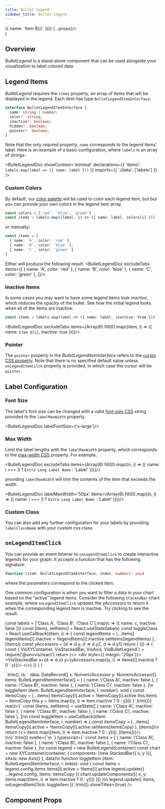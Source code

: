 ```yaml
---
title: Bullet Legend
sidebar_title: Bullet Legend
---
```


  <div className='padded-doc'>
    <DocWrapper
      name='BulletLegend'
      items={Array(6).fill(0).map((_, i) => ({ name: `Item ${i}` }))}
      {...props}/>
  </div>
)


## Overview
_BulletLegend_ is a stand-alone component that can be used alongside your visualization to label colored
data.

## Legend Items
_BulletLegend_ requires the `items` property, an array of items that will be displayed in the legend.
Each item has type `BulletLegendItemInterface`:

```ts
interface BulletLegendItemInterface {
  name: string | number;
  color?: string;
  inactive?: boolean;
  hidden?: boolean;
  pointer?: boolean;
}
```

Note that the only requred property, `name` corresponds to the legend items' label.
Here is an example of a basic configuration, where `labels` is an array of strings:

<BulletLegendDoc
  showContext='minimal'
  declarations={{
    'items': `labels.map(label => ({ name: label }))`
  }}
  imports={{
    './data': ['labels']
  }}
/>

### Custom Colors
By default, our [color palette](docs/guides/theming#color-palette) will be used to color each legend item, but
but you can provide your own colors in the legend item array.
```ts
const colors = ['red', 'blue', 'green']
const items = labels.map((label, i) => ({ name: label, colors[i] }))
```

or manually:
```ts
const items = [
  { name: 'A', color: 'red' },
  { name: 'B', color: 'blue' },
  { name: 'C', color: 'green' }
]
```
Either will produce the following result:
<BulletLegendDoc excludeTabs items={[
  { name: 'A', color: 'red' },
  { name: 'B', color: 'blue' },
  { name: 'C', color: 'green' },
]}/>

### Inactive Items
In some cases you may want to have some legend items look _inactive_, which reduces the opacity of the bullet.
See how the initial legend looks when all of the items are inactive:
```ts
const items = labels.map(label => ({ name: label, inactive: true }))
```
<BulletLegendDoc excludeTabs items={Array(6).fill(0).map((item, i) => ({ name: `Item ${i}`, inactive: true }))}/>

### Pointer
The `pointer` property in the _BulletLegendItemInterface_ refers to the [cursor CSS property](https://developer.mozilla.org/en-US/docs/Web/CSS/cursor).
Note that there is no specified default value unless `onLegendItemCilck` property is provided, in which case the
cursor will be `pointer`.

## Label Configuration
### Font Size
The label's font size can be changed with a valid [font-size CSS](https://developer.mozilla.org/en-US/docs/Web/CSS/font-size)
string provided to the `labelMaxWidth` property.

<BulletLegendDoc labelFontSize={'x-large'}/>

### Max Width
Limit the label lengths with the `labelMaxWidth` property, which corresponds to the
[max-width CSS](https://developer.mozilla.org/en-US/docs/Web/CSS/max-width) property. For example,

<BulletLegendDoc
  excludeTabs
  items={Array(6).fill(0).map((n, i) => ({ name: i === 3 ? `Extra Long Label Name` : 'Label' }))}/>

providing `labelMaxWidth` will trim the contents of the item that exceeds the width.

<BulletLegendDoc
  labelMaxWidth='50px'
  items={Array(6).fill(0).map((n, i) => ({ name: i === 3 ? `Extra Long Label Name` : 'Label' }))}/>

### Custom Class
You can also add any further configuration for your labels by providing `labelClassName` with your
custom css class.

## `onLegendItemClick`
You can provide an event listener to `onLegendItemClick` to create interactive legends for your graph.
It accepts a function that has the following signature:
```ts
function (item: BulletLegendItemInterface, index: number): void
```
where the parameters correspond to the clicked item.

One common configuration is when you want to filter a data in your chart based on the "active" legend items.
Consider the following `StackedBar` chart example, where `onLegendItemClick` updates the _yAccessors_
to return `0` when the corresponding legend item is inactive. Try clicking to see the result:

  const labels = ['Class A', 'Class B', 'Class C'].map(c => ({ name: c, inactive: false }))
  const [items, setItems] = React.useState(labels)
  const toggleClass = React.useCallback((item, i) => {
    const legendItems = [...items]
    legendItems[i].inactive = !legendItems[i].inactive
    setItems(legendItems)
  }, [items])
  const yAccessors = [d => d.y, d => d.y2, d => d.y1]
  return (
    <BrowserOnly>{() => {
      const { VisXYContainer, VisStackedBar, VisAxis, VisBulletLegend } = require('@unovis/react')
      return (<>
        <div style={{ margin: '20px'}}>
          <VisBulletLegend items={items} bulletSize='25px' onLegendItemClick={toggleClass}/>
        </div>
        <VisXYContainer data={barData}>
          <VisStackedBar x={d => d.x} y={yAccessors.map((y, i) => items[i].inactive ? 0 : y)}/>
          <VisAxis type='y'/>
        </VisXYContainer>
      </>)
    }}
  </BrowserOnly>
  )
}



<div className='padded-doc'>
<InteractiveLegend/>
<FrameworkTabs
  angular={{
    html: `
<vis-bullet-legend [items]="items" [onLegendItemClick]="toggleItem"></vis-bullet-legend>
<vis-xy-container [data]="data">
  <vis-stacked-bar [x]="x" [y]="y"></vis-stacked-bar>
  <vis-axis type="y"></vis-axis>
</vis-xy-container>`.trim(),
    ts: `
data: DataRecord[]
x: NumericAccessor<DataRecord>
y: NumericAccessor<DataRecord>[]
items: BulletLegendItemInterface[] = [
  { name: \'Class A\', inactive: false },
  { name: \'Class B\', inactive: false },
  { name: \'Class C\', inactive: false },
]\n
toggleItem (item: BulletLegendItemInterface, i: number): void {
  const itemsCopy = [...items]
  itemsCopy[i].active = !itemsCopy[i].active
  this.items = itemsCopy
  this.y = items.map((y, i) => item.inactive ? 0 : y[i])
}`.trim()}}
  react={`
  const [items, setItems] = useState([
    { name: \'Class A\', inactive: false },
    { name: \'Class B\', inactive: false },
    { name: \'Class C\', inactive: false },
  ])\n
  const toggleItem = useCallback((item: BulletLegendItemInterface, i: number) => {
    const itemsCopy = [...items]
    itemsCopy[i].active = !itemsCopy[i].active
    setItems(itemsCopy)
  }, [items])\n
  return (<>
    <VisBulletLegend items={items} onLegendItemClick={toggleItem}/>
    <VisXYContainer data={data}>
      <VisStackedBar x={x} y={useMemo(() => items.map((item, i) => item.inactive ? 0 : y[i]), [items])}/>
      <VisAxis type='y'/>
    </VisXYContainer>
  </>)\n}`.trim()}
  svelte={`<script lang='ts'>
  let data: DataRecord[]
  let x: NumericAccessor<DataRecord>
  let y: NumericAccessor<DataRecord>[]\n
  let items = [
    { name: \'Class A\', inactive: false },
    { name: \'Class B\', inactive: false },
    { name: \'Class C\', inactive: false },
  ])\n
  function toggleItem (item: BulletLegendItemInterface, i: number): void {
    items[i].inactive = !items[i].inactive
    y = items.map((item, i) => item.inactive ? 0 : y[i])
  }
</script>\n
<VisBulletLegend {items} onLegendItemClick={toggleItem}/>
<VisXYContainer data={data}>
  <VisStackedBar x={x} y={y}/>
  <VisAxis type='y'/>
</VisXYContainer>`}
  typescript={`
const items = [
  { name: \'Class A\', inactive: false },
  { name: \'Class B\', inactive: false },
  { name: \'Class C\', inactive: false },
]\n
const legend = new BulletLegend(container)
const chart = new XYContainer<DataRecord>(container, {
  components: [new StackedBar({ x, y })],
  xAxis: new Axis()
}, data)\n
function toggleItem (item: BulletLegendItemInterface, i: index): void {
  const items = legend.config.items
  items[i].active = !items[i].active
  legend.update({ ...legend.config, items: itemsCopy })
  chart.updateComponents([{ x, y: items.map((item, i) => item.inactive ? 0 : y[i]) }])
}\n
legend.update({ items, onLegendItemClick: toggleItem })`.trim()}
  showTitles={true}
/>
</div>

## Component Props
<PropTable name="VisBulletLegend"/>
